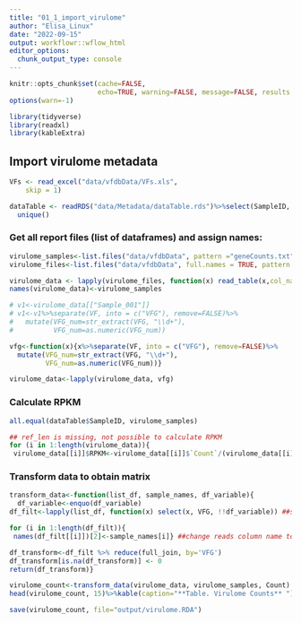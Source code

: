 ```yaml
---
title: "01_1_import_virulome"
author: "Elisa_Linux"
date: "2022-09-15"
output: workflowr::wflow_html
editor_options:
  chunk_output_type: console
---
```



```r
knitr::opts_chunk$set(cache=FALSE,
                      echo=TRUE, warning=FALSE, message=FALSE, results ='markup')
options(warn=-1)
```

```r
library(tidyverse)
library(readxl)
library(kableExtra)
```

## Import virulome metadata
```r
VFs <- read_excel("data/vfdbData/VFs.xls", 
    skip = 1)

dataTable <- readRDS("data/Metadata/dataTable.rds")%>%select(SampleID, InitialReads)%>%
  unique()
```

### Get all report files (list of dataframes) and assign names:

```r
virulome_samples<-list.files("data/vfdbData", pattern ="geneCounts.txt")%>%str_extract(pattern = "Sample_\\d+")
virulome_files<-list.files("data/vfdbData", full.names = TRUE, pattern ="geneCounts.txt")

virulome_data <- lapply(virulome_files, function(x) read_table(x,col_names = c("Count", "VF")))
names(virulome_data)<-virulome_samples
```

```r
# v1<-virulome_data[["Sample_001"]]
# v1<-v1%>%separate(VF, into = c("VFG"), remove=FALSE)%>%
#   mutate(VFG_num=str_extract(VFG, "\\d+"),
#          VFG_num=as.numeric(VFG_num))
```

```r
vfg<-function(x){x%>%separate(VF, into = c("VFG"), remove=FALSE)%>%
  mutate(VFG_num=str_extract(VFG, "\\d+"),
         VFG_num=as.numeric(VFG_num))}

virulome_data<-lapply(virulome_data, vfg)
```


### Calculate RPKM

```r
all.equal(dataTable$SampleID, virulome_samples)

## ref_len is missing, not possible to calculate RPKM
for (i in 1:length(virulome_data)){
 virulome_data[[i]]$RPKM<-virulome_data[[i]]$`Count`/(virulome_data[[i]]$`ref_len`/1000 * dataTable$InitialReads[i]/1000000)}
```


### Transform data to obtain matrix 

```r
transform_data<-function(list_df, sample_names, df_variable){
  df_variable<-enquo(df_variable)
df_filt<-lapply(list_df, function(x) select(x, VFG, !!df_variable)) ##select variables

for (i in 1:length(df_filt)){
 names(df_filt[[i]])[2]<-sample_names[i]} ##change reads column name to sample name

df_transform<-df_filt %>% reduce(full_join, by='VFG')
df_transform[is.na(df_transform)] <- 0
return(df_transform)}
```

```r
virulome_count<-transform_data(virulome_data, virulome_samples, Count)
head(virulome_count, 15)%>%kable(caption="**Table. Virulome Counts** ")%>%kable_paper("striped")%>%scroll_box(width = "100%")
```

```r
save(virulome_count, file="output/virulome.RDA")
```

